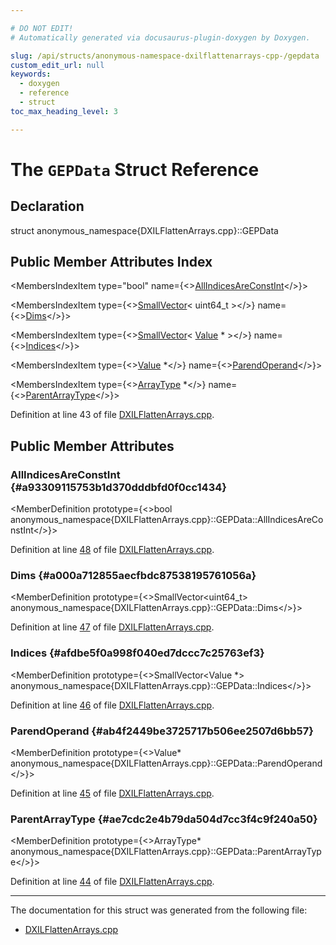 ```yaml
---

# DO NOT EDIT!
# Automatically generated via docusaurus-plugin-doxygen by Doxygen.

slug: /api/structs/anonymous-namespace-dxilflattenarrays-cpp-/gepdata
custom_edit_url: null
keywords:
  - doxygen
  - reference
  - struct
toc_max_heading_level: 3

---
```





# The `GEPData` Struct Reference

<DoxygenPage pluginConfig={pluginConfig}>



## Declaration

<CodeBlock>struct anonymous_namespace{DXILFlattenArrays.cpp}::GEPData</CodeBlock>

## Public Member Attributes Index

<MembersIndex>

<MembersIndexItem
  type="bool"
  name={<><a href="#a93309115753b1d370dddbfd0f0cc1434">AllIndicesAreConstInt</a></>}>
</MembersIndexItem>

<MembersIndexItem
  type={<><a href="/docs/api/classes/llvm/smallvector">SmallVector</a>&lt; uint64&#95;t &gt;</>}
  name={<><a href="#a000a712855aecfbdc87538195761056a">Dims</a></>}>
</MembersIndexItem>

<MembersIndexItem
  type={<><a href="/docs/api/classes/llvm/smallvector">SmallVector</a>&lt; <a href="/docs/api/classes/llvm/value">Value</a> &#42; &gt;</>}
  name={<><a href="#afdbe5f0a998f040ed7dccc7c25763ef3">Indices</a></>}>
</MembersIndexItem>

<MembersIndexItem
  type={<><a href="/docs/api/classes/llvm/value">Value</a> &#42;</>}
  name={<><a href="#ab4f2449be3725717b506ee2507d6bb57">ParendOperand</a></>}>
</MembersIndexItem>

<MembersIndexItem
  type={<><a href="/docs/api/classes/llvm/arraytype">ArrayType</a> &#42;</>}
  name={<><a href="#ae7cdc2e4b79da504d7cc3f4c9f240a50">ParentArrayType</a></>}>
</MembersIndexItem>

</MembersIndex>


Definition at line 43 of file <a href="/docs/api/files/lib/lib/target/lib/target/directx/dxilflattenarrays-cpp">DXILFlattenArrays.cpp</a>.

<SectionDefinition>

## Public Member Attributes

### AllIndicesAreConstInt {#a93309115753b1d370dddbfd0f0cc1434}

<MemberDefinition
  prototype={<>bool anonymous&#95;namespace&#123;DXILFlattenArrays.cpp&#125;::GEPData::AllIndicesAreConstInt</>}>

Definition at line <a href="/docs/api/files/lib/lib/target/lib/target/directx/dxilflattenarrays-cpp/#l00048">48</a> of file <a href="/docs/api/files/lib/lib/target/lib/target/directx/dxilflattenarrays-cpp">DXILFlattenArrays.cpp</a>.
</MemberDefinition>

### Dims {#a000a712855aecfbdc87538195761056a}

<MemberDefinition
  prototype={<>SmallVector&lt;uint64&#95;t&gt; anonymous&#95;namespace&#123;DXILFlattenArrays.cpp&#125;::GEPData::Dims</>}>

Definition at line <a href="/docs/api/files/lib/lib/target/lib/target/directx/dxilflattenarrays-cpp/#l00047">47</a> of file <a href="/docs/api/files/lib/lib/target/lib/target/directx/dxilflattenarrays-cpp">DXILFlattenArrays.cpp</a>.
</MemberDefinition>

### Indices {#afdbe5f0a998f040ed7dccc7c25763ef3}

<MemberDefinition
  prototype={<>SmallVector&lt;Value &#42;&gt; anonymous&#95;namespace&#123;DXILFlattenArrays.cpp&#125;::GEPData::Indices</>}>

Definition at line <a href="/docs/api/files/lib/lib/target/lib/target/directx/dxilflattenarrays-cpp/#l00046">46</a> of file <a href="/docs/api/files/lib/lib/target/lib/target/directx/dxilflattenarrays-cpp">DXILFlattenArrays.cpp</a>.
</MemberDefinition>

### ParendOperand {#ab4f2449be3725717b506ee2507d6bb57}

<MemberDefinition
  prototype={<>Value&#42; anonymous&#95;namespace&#123;DXILFlattenArrays.cpp&#125;::GEPData::ParendOperand</>}>

Definition at line <a href="/docs/api/files/lib/lib/target/lib/target/directx/dxilflattenarrays-cpp/#l00045">45</a> of file <a href="/docs/api/files/lib/lib/target/lib/target/directx/dxilflattenarrays-cpp">DXILFlattenArrays.cpp</a>.
</MemberDefinition>

### ParentArrayType {#ae7cdc2e4b79da504d7cc3f4c9f240a50}

<MemberDefinition
  prototype={<>ArrayType&#42; anonymous&#95;namespace&#123;DXILFlattenArrays.cpp&#125;::GEPData::ParentArrayType</>}>

Definition at line <a href="/docs/api/files/lib/lib/target/lib/target/directx/dxilflattenarrays-cpp/#l00044">44</a> of file <a href="/docs/api/files/lib/lib/target/lib/target/directx/dxilflattenarrays-cpp">DXILFlattenArrays.cpp</a>.
</MemberDefinition>

</SectionDefinition>

<hr/>

The documentation for this struct was generated from the following file:

<ul>
<li><a href="/docs/api/files/lib/lib/target/lib/target/directx/dxilflattenarrays-cpp">DXILFlattenArrays.cpp</a></li>
</ul>

</DoxygenPage>
